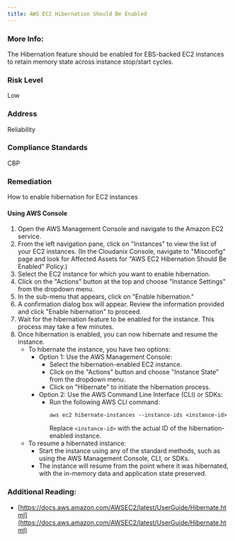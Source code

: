 ```yaml
---
title: AWS EC2 Hibernation Should Be Enabled
---
```


### More Info:

The Hibernation feature should be enabled for EBS-backed EC2 instances to retain memory state across instance stop/start cycles.

### Risk Level

Low

### Address

Reliability

### Compliance Standards

CBP

### Remediation

How to enable hibernation for EC2 instances

#### Using AWS Console

1. Open the AWS Management Console and navigate to the Amazon EC2 service.
2. From the left navigation pane, click on "Instances" to view the list of your EC2 instances.
    (In the Cloudanix Console, navigate to "Misconfig" page and look for Affected Assets for "AWS EC2 Hibernation Should Be Enabled" Policy.)
3. Select the EC2 instance for which you want to enable hibernation.
4. Click on the "Actions" button at the top and choose "Instance Settings" from the dropdown menu.
5. In the sub-menu that appears, click on "Enable hibernation."
6. A confirmation dialog box will appear. Review the information provided and click "Enable hibernation" to proceed.
7. Wait for the hibernation feature to be enabled for the instance. This process may take a few minutes.
8. Once hibernation is enabled, you can now hibernate and resume the instance.
   - To hibernate the instance, you have two options:
     - Option 1: Use the AWS Management Console:
       - Select the hibernation-enabled EC2 instance.
       - Click on the "Actions" button and choose "Instance State" from the dropdown menu.
       - Click on "Hibernate" to initiate the hibernation process.
     - Option 2: Use the AWS Command Line Interface (CLI) or SDKs:
       - Run the following AWS CLI command:
         ```
         aws ec2 hibernate-instances --instance-ids <instance-id>
         ```
         Replace `<instance-id>` with the actual ID of the hibernation-enabled instance.
   - To resume a hibernated instance:
     - Start the instance using any of the standard methods, such as using the AWS Management Console, CLI, or SDKs.
     - The instance will resume from the point where it was hibernated, with the in-memory data and application state preserved.

### Additional Reading:

- [https://docs.aws.amazon.com/AWSEC2/latest/UserGuide/Hibernate.html](https://docs.aws.amazon.com/AWSEC2/latest/UserGuide/Hibernate.html)
